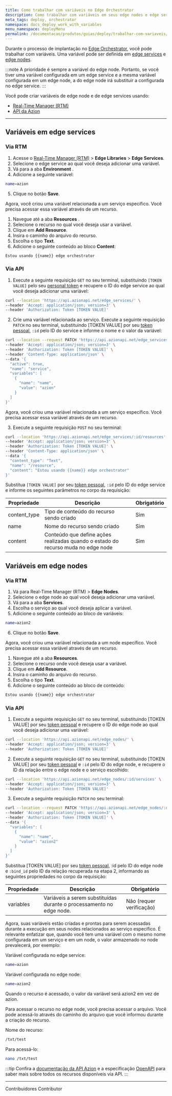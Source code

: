 ```yaml
---
title: Como trabalhar com variáveis no Edge Orchestrator
description: Como trabalhar com variáveis em seus edge nodes e edge services.
meta_tags: deploy, orchestrator
namespace: docs_deploy_work_with_variables
menu_namespace: deployMenu
permalink: /documentacao/produtos/guias/deploy/trabalhar-com-variaveis/
---
```


Durante o processo de implantação no [Edge Orchestrator](), você pode trabalhar com variáveis. Uma variável pode ser definida em [edge services](#variaveis-em-edge-services) e [edge nodes](#variaveis-em-edge-nodes).

:::note
A prioridade é sempre a variável do edge node. Portanto, se você tiver uma variável configurada em um edge service e a mesma variável configurada em um edge node, a do edge node irá substituir a configurada no edge service.
:::

Você pode criar variáveis de edge node e de edge services usando:

- [Real-Time Manager (RTM)](https://www.azion.com/en/documentation/products/guides/how-to-access-rtm/)
- [API da Azion](https://api.azion.com/)

---

## Variáveis em edge services

### Via RTM

1. Acesse o [Real-Time Manager (RTM)](/en/documentation/products/guides/how-to-access-rtm/) > **Edge Libraries** > **Edge Services**.
2. Selecione o edge service ao qual você deseja adicionar uma variável.
3. Vá para a aba **Environment** .
4. Adicione a seguinte variável:

```bash
name=azion
```

5. Clique no botão **Save**.

Agora, você criou uma variável relacionada a um serviço específico. Você precisa acessar essa variável através de um recurso.

1. Navegue até a aba **Resources** .
2. Selecione o recurso no qual você deseja usar a variável.
3. Clique em **Add Resource**.
4. Insira o caminho do arquivo do recurso.
5. Escolha o tipo **Text**.
6. Adicione o seguinte conteúdo ao bloco **Content**:

```bash
Estou usando {{name}} edge orchestrator
```

### Via API 

1. Execute a seguinte requisição `GET` no seu terminal, substituindo `[TOKEN VALUE]` pelo seu [personal token]() e recupere o ID do edge service ao qual você deseja adicionar uma variável:

```bash
curl --location 'https://api.azionapi.net/edge_services/' \
--header 'Accept: application/json; version=3' \
--header 'Authorization: Token [TOKEN VALUE]'
```

2. Crie uma variável relacionada ao serviço. Execute a seguinte requisição `PATCH` no seu terminal, substituindo [TOKEN VALUE] por seu [token pessoal](), `:id` pelo ID do service e informe o nome e o valor da variável:

```bash 
curl --location --request PATCH 'https://api.azionapi.net/edge_services/:id' \
--header 'Accept: application/json; version=3' \
--header 'Authorization: Token [TOKEN VALUE]' \
--header 'Content-Type: application/json' \
--data '{
  "active": true,
  "name": "service",
  "variables": [
    {
      "name": "name",
      "value": "azion"
    }
  ]
}'
```

Agora, você criou uma variável relacionada a um serviço específico. Você precisa acessar essa variável através de um recurso.

3. Execute a seguinte requisição `POST` no seu terminal:

```bash 
curl --location 'https://api.azionapi.net/edge_services/:id/resources' \
--header 'Accept: application/json; version=3' \
--header 'Authorization: Token [TOKEN VALUE]' \
--header 'Content-Type: application/json' \
--data '{
  "content_type": "Text",
  "name": "/resource",
  "content": "Estou usando {{name}} edge orchestrator"
}'
```

Substitua `[TOKEN VALUE]` por seu [token pessoal](), `:id` pelo ID do edge service e informe os seguintes parâmetros no corpo da requisição:

| Propriedade | Descrição | Obrigatório |
| - | - | - |
| content_type | Tipo de conteúdo do recurso sendo criado | Sim |
| name | Nome do recurso sendo criado | Sim |
| content | Conteúdo que define ações realizadas quando o estado do recurso muda no edge node | Sim |

## Variáveis em edge nodes

### Via RTM

1. Vá para Real-Time Manager (RTM) > **Edge Nodes**.
2. Selecione o edge node ao qual você deseja adicionar uma variável.
3. Vá para a aba **Services**.
4. Escolha o serviço ao qual você deseja aplicar a variável.
5. Adicione o seguinte conteúdo ao bloco de variáveis:

```bash 
name=azion2
```

6. Clique no botão **Save**.

Agora, você criou uma variável relacionada a um node específico. Você precisa acessar essa variável através de um recurso.

1. Navegue até a aba **Resources**.
2. Selecione o recurso onde você deseja usar a variável.
3. Clique em **Add Resource**.
4. Insira o caminho do arquivo do recurso.
5. Escolha o tipo **Text**.
6. Adicione o seguinte conteúdo ao bloco de conteúdo:

```bash
Estou usando {{name}} edge orchestrator
```

### Via API

1. Execute a seguinte requisição `GET` no seu terminal, substituindo [TOKEN VALUE] por seu [token pessoal]() e recupere o ID do edge node ao qual você deseja adicionar uma variável:

```bash 
curl --location 'https://api.azionapi.net/edge_nodes/' \
--header 'Accept: application/json; version=3' \
--header 'Authorization: Token [TOKEN VALUE]'
``` 

2. Execute a seguinte requisição `GET` no seu terminal, substituindo [TOKEN VALUE] por seu [token pessoal]() e `:id` pelo ID do edge node, e recupere o ID da relação entre o edge node e o serviço escolhido:

```bash 
curl --location 'https://api.azionapi.net/edge_nodes/:id/services' \
--header 'Accept: application/json; version=3' \
--header 'Authorization: Token [TOKEN VALUE]'
``` 

3. Execute a seguinte requisição `PATCH` no seu terminal:

```bash
curl --location --request PATCH 'https://api.azionapi.net/edge_nodes/:node_id/services/:bind_id' \
--header 'Accept: application/json; version=3' \
--header 'Authorization: Token [TOKEN VALUE]' \
--data '{
  "variables": [
    {
      "name": "name",
      "value": "azion2"
    }
  ]
}'
``` 

Substitua [TOKEN VALUE] por seu [token pessoal](), :id pelo ID do edge node e `:bind_id` pelo ID da relação recuperada na etapa 2, informando as seguintes propriedades no corpo da requisição:

| Propriedade | Descrição | Obrigatório |
| - | - | - |
| variables | Variáveis a serem substituídas durante o processamento no edge node. | Não (requer verificação) |

Agora, suas variáveis estão criadas e prontas para serem acessadas durante a execução em seus nodes relacionados ao serviço específico. É relevante enfatizar que, quando você tem uma variável com o mesmo nome configurada em um serviço e em um node, o valor armazenado no node prevalecerá, por exemplo:

Variável configurada no edge service:

```bash 
name=azion 
```

Variável configurada no edge node:

```bash 
name=azion2
```

Quando o recurso é acessado, o valor da variável será azion2 em vez de azion.

Para acessar o recurso no edge node, você precisa acessar o arquivo. Você pode acessá-lo através do caminho do arquivo que você informou durante a criação do recurso.

Nome do recurso:

```bash 
/txt/test
```

Para acessá-lo:

```bash
nano /txt/test
``` 

:::tip
Confira a [documentação da API Azion]() e a especificação [OpenAPI]() para saber mais sobre todos os recursos disponíveis via API.
:::

---


Contribuidores <ContributorList>Contributor</ContributorList>
